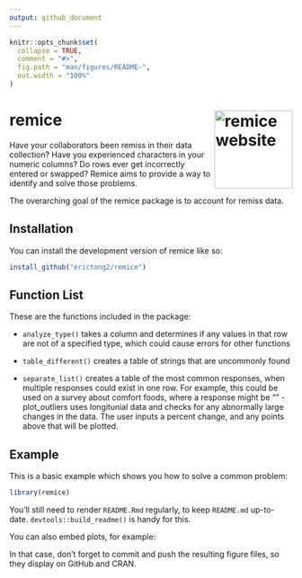 ```yaml
---
output: github_document
---
```


<!-- README.md is generated from README.Rmd. Please edit that file -->

```r
knitr::opts_chunk$set(
  collapse = TRUE,
  comment = "#>",
  fig.path = "man/figures/README-",
  out.width = "100%"
)
```

# remice <a href="https://erictong2.github.io/remice"><img src="man/figures/logo.svg" align="right" height="139" alt="remice website" /></a>



Have your collaborators been remiss in their data collection? Have you experienced characters in your numeric columns? Do rows ever get incorrectly entered or swapped? Remice aims to provide a way to identify and solve those problems. 

The overarching goal of the remice package is to account for remiss data. 

## Installation

You can install the development version of remice like so:

```r
install_github("erictong2/remice")
```

## Function List
These are the functions included in the package: 

* `analyze_type()` takes a column and determines if any values in that row are not of a specified type, which could cause errors for other functions

* `table_different()` creates a table of strings that are uncommonly found

* `separate_list()` creates a table of the most common responses, when multiple responses could exist in one row. 
    For example, this could be used on a survey about comfort foods, where a response might be ""
    -plot_outliers uses longitunial data and checks for any abnormally large changes in the data. The user inputs a percent change, and any points above that will be plotted. 

## Example

This is a basic example which shows you how to solve a common problem:

```r
library(remice)


```

You'll still need to render `README.Rmd` regularly, to keep `README.md` up-to-date. `devtools::build_readme()` is handy for this.

You can also embed plots, for example:


In that case, don't forget to commit and push the resulting figure files, so they display on GitHub and CRAN.
